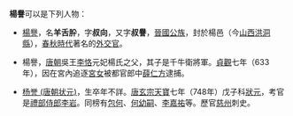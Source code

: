 '''楊譽'''可以是下列人物：

*[[叔向|楊譽]]，名'''羊舌肸'''，字'''叔向'''，又字'''叔譽'''，[[晉國|晉國]][[公族|公族]]，封於楊邑（今[[山西|山西]][[洪洞縣|洪洞縣]]），[[春秋時代|春秋時代]]著名的[[外交官|外交官]]。

*楊譽，[[唐朝|唐朝]]吳王[[李恪_(吴王)|李恪]]元妃楊氏之父，其子是千牛衛將軍。[[贞观_(唐朝)|貞觀]]七年（633年），因在宮內追逐[[宮女|宮女]]被都官郎中[[薛仁方|薛仁方]]逮捕。

*[[杨誉_(唐朝状元)|杨誉 (唐朝状元)]]，生卒年不詳。[[唐玄宗|唐玄宗]][[天宝_(唐朝)|天寶]]七年（748年）戊子科[[狀元|狀元]]，考官是[[禮部侍郎|禮部侍郎]][[李岩|李岩]]。同榜有[[包何|包何]]、[[何幼嗣|何幼嗣]]、[[李嘉祐|李嘉祐]]等。歷官[[慈州|慈州]]刺史。

{{disambig|Y誉|Cat=二字杨姓人名消歧义}}